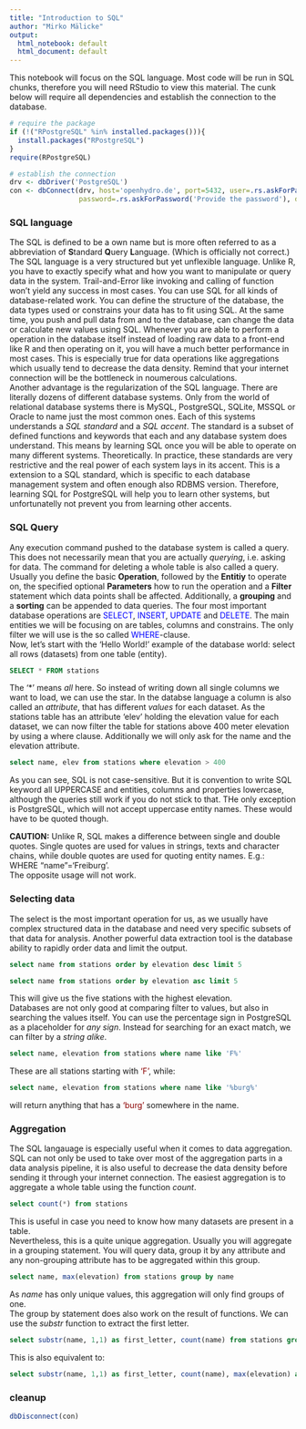 ```yaml
---
title: "Introduction to SQL"
author: "Mirko Mälicke"
output:
  html_notebook: default
  html_document: default
---
```


This notebook will focus on the SQL language. Most code will be run in SQL chunks, therefore you will need RStudio to view this material.
The cunk below will require all dependencies and establish the connection to the database.

```r
# require the package
if (!("RPostgreSQL" %in% installed.packages())){
  install.packages("RPostgreSQL")
}
require(RPostgreSQL)

# establish the connection
drv <- dbDriver('PostgreSQL')
con <- dbConnect(drv, host='openhydro.de', port=5432, user=.rs.askForPassword('Provide the user'), 
                 password=.rs.askForPassword('Provide the password'), dbname='dwd')
```

### SQL language

The SQL is defined to be a own name but is more often referred to as a abbreviation of **S**tandard **Q**uery **L**anguage. (Which is officially not correct.) 
The SQL language is a very structured but yet unflexible language. Unlike R, you have to exactly specify what and how you want to manipulate or query data in the system. Trail-and-Error like invoking and calling of function won't yield any success in most cases. 
You can use SQL for all kinds of database-related work. You can define the structure of the database, the data types used or constrains your data has to fit using SQL. 
At the same time, you push and pull data from and to the database, can change the data or calculate new values using SQL. 
Whenever you are able to perform a operation in the database itself instead of loading raw data to a front-end like R and then operating on it, you will have a much better performance in most cases. 
This is especially true for data operations like aggregations which usually tend to decrease the data density. Remind that your internet connection will be the bottleneck in noumerous calculations.<br>
Another advantage is the regularization of the SQL language. There are literally dozens of different database systems. 
Only from the world of relational database systems there is MySQL, PostgreSQL, SQLite, MSSQL or Oracle to name just the most common ones. Each of this systems understands a *SQL standard* and a *SQL accent*. The standard is a subset of defined functions and keywords that each and any database system does understand. This means by learning SQL once you will be able to operate on many different systems. 
Theoretically. In practice, these standards are very restrictive and the real power of each system lays in its accent. This
is a extension to a SQL standard, which is specific to each database management system and often enough also RDBMS version. 
Therefore, learning SQL for PostgreSQL will help you to learn other systems, but unfortunatelly not prevent you from learning other accents.

### SQL Query

Any execution command pushed to the database system is called a query. This does not necessarily mean that you are actually *querying*, i.e. asking for data. The command for deleting a whole table is also called a query.
Usually you define the basic **Operation**, followed by the **Entitiy** to operate on, the specified optional **Parameters** how to run the operation and a **Filter** statement which data points shall be affected. Additionally, a **grouping** and a **sorting** can be appended to data queries. 
The four most important database operations are <span style="color:blue">SELECT</span>, <span style="color:blue">INSERT</span>, <span style="color:blue">UPDATE</span> and <span style="color:blue">DELETE</span>. The main entities we will be focusing on are tables, columns and constrains. The only filter we will use is the so called <span style="color:blue">WHERE</span>-clause. <br>
Now, let's start with the 'Hello World!' example of the database world: select all rows (datasets) from one table (entity).

```sql
SELECT * FROM stations
```

The '\*' means _all_ here. So instead of writing down all single columns we want to load, we can use the star. In the databse language a column is also called an *attribute*, that has different *values* for each dataset. 
As the stations table has an attribute 'elev' holding the elevation value for each dataset, we can now filter the table for stations above 400 meter elevation by using a where clause. Additionally we will only ask for the name and the elevation attribute.

```sql
select name, elev from stations where elevation > 400
```

As you can see, SQL is not case-sensitive. But it is convention to write SQL keyword all UPPERCASE and entities, columns and properties lowercase, although the queries still work if you do not stick to that. THe only exception is PostgreSQL, which will not accept uppercase entity names. These would have to be quoted though. 

<div class="alert alert-warning">**CAUTION:** Unlike R, SQL makes a difference between single and double quotes. Single quotes are used for values in strings, texts and character chains, while double quotes are used for quoting entity names. E.g.:<br>
WHERE "name"='Freiburg'.<br> The opposite usage will not work.</div>

### Selecting data

The select is the most important operation for us, as we usually have complex structured data in the database and need very specific subsets of that data for analysis. Another powerful data extraction tool is the database ability to rapidly order data and limit the output.

```sql
select name from stations order by elevation desc limit 5
```

```sql
select name from stations order by elevation asc limit 5
```
This will give us the five stations with the highest elevation.<br>
Databases are not only good at comparing filter to values, but also in searching the values itself. You can use the percentage sign in PostgreSQL as a placeholder for _any sign_. Instead for searching for an exact match, we can filter by a _string alike_.

```sql
select name, elevation from stations where name like 'F%'
```

These are all stations starting with <span style="color: darkred">'F'</span>, while:

```sql
select name, elevation from stations where name like '%burg%'
```

will return anything that has a <span style="color: darkred">'burg'</span> somewhere in the name.

### Aggregation

The SQL langauage is especially useful when it comes to data aggregation. SQL can not only be used to take over most of the aggregation parts in a data analysis pipeline, it is also useful to decrease the data density before sending it through your internet connection.
The easiest aggregation is to aggregate a whole table using the function _count_. 

```sql
select count(*) from stations
```

This is useful in case you need to know how many datasets are present in a table.<br>
Nevertheless, this is a quite unique aggregation. Usually you will aggregate in a grouping statement. You will query data, group it 
by any attribute and any non-grouping attribute has to be aggregated within this group.

```sql
select name, max(elevation) from stations group by name
```

As _name_ has only unique values, this aggregation will only find groups of one. <br>
The group by statement does also work on the result of functions. We can use the _substr_ function to extract the first letter.

```sql
select substr(name, 1,1) as first_letter, count(name) from stations group by substr(name, 1,1)
```

This is also equivalent to:

```sql
select substr(name, 1,1) as first_letter, count(name), max(elevation) as max_elev from stations group by first_letter
```


### cleanup

```r
dbDisconnect(con)
```




